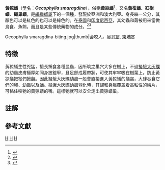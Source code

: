 {{Speciesbox
| taxon = Oecophylla smaragdina
| image = O.smaragdina7.jpg
| image_caption = 黃猄蟻的工蟻
| image2=Red Weaver Ant, Oecophylla smaragdina.jpg
| binomial_authority = [[Johan_Christian_Fabricius|Fabricius]], 1775<ref name=Dlussky2008>{{cite journal|last=Dlussky|first=Gennady M.|coauthors=Torsten Wappler and Sonja Wedmann|title=New middle Eocene formicid species from Germany and the evolution of weaver ants|journal=Acta Palaeontologica Polonica|year=2008|volume=53|issue=4|pages=615–626|doi=10.4202/app.2008.0406|url=http://gap.entclub.org/taxonomists/Dlussky/Oecophylla%20Dlussky08.pdf}}{{dead link|date=十一月 2017 |bot=InternetArchiveBot }}</ref>
| range_map = Oecophylla range map.png
| range_map_width = 200px
| range_map_alt = Map showing range of Oecophylla
| range_map_caption = 紅色的是黃猄蟻的分佈範圍，藍色的是[[織葉蟻|織葉蟻]]
}}

'''黃猄蟻'''{{notetag|1={{標音|字=猄|拼音=jīng|注音=ㄐㄧㄥ|音同=京}}}}（[[學名|學名]]：'''''Oecophylla smaragdina'''''），俗稱'''黃絲蟻'''<ref>{{cite episode |episode=香港夏天常見昆蟲 |author=饒戈 |series=都市閒情 |date=2016-06-23 |channel=翡翠台 |network=TVB }}</ref>，又名'''黃柑蟻'''、'''紅樹蟻'''、'''織巢蟻'''，是[[編織蟻屬|編織蟻屬]]下的一個種，發現於亞洲和澳大利亞。身長絲一公分，其顏色可以是紅色的也可以是綠色的。在[[泰國|泰國]]和[[印度尼西亞|印度尼西亞]]，其幼蟲和繭被用來當做鳥食、魚餌，而且是某些傳統藥物的成分。<ref>{{cite journal
|journal=Asian Myrmecology
|volume=2
|pages=129–138
|year=2008
|title=The importance of weaver ant (''Oecophylla smaragdina'' Fabricius) harvest to a local community in Northeastern Thailand
|url=http://www.asian-myrmecology.org/publications/sribandit-et-al-am-2008.pdf
|access-date=2015-01-19
|archive-date=2020-11-27
|archive-url=https://web.archive.org/web/20201127020041/http://www.asian-myrmecology.org/publications/sribandit-et-al-am-2008.pdf
|dead-url=no
}}</ref><ref>{{Cite journal|author=Césard N.|year=2004|title=Le kroto (''Oecophylla smaragdina'') dans la région de Malingping, Java-Ouest, Indonésie : collecte et commercialisation d’une ressource animale non négligeable.|journal=Anthropozoologica|volume=39|issue=2|pages=15–31|url=http://hal.inria.fr/docs/00/12/96/02/PDF/AZ_39_2_NC.pdf|language=fr|access-date=2015-01-19|archive-date=2012-02-26|archive-url=https://web.archive.org/web/20120226193610/http://hal.inria.fr/docs/00/12/96/02/PDF/AZ_39_2_NC.pdf|dead-url=no}}</ref>
<gallery mode=packed>
Oecophylla smaragdina-biting.jpg|thumb|会咬人。[[吴哥窟|吴哥窟]], [[柬埔寨|柬埔寨]]
</gallery>

==特徵==
黃猄蟻生性兇猛，擅長捕食各種昆蟲，因所筑之巢穴大多在樹上，不過[[擬蛾大灰蝶|擬蛾大灰蝶]]的幼蟲皮膚極厚如同身披鎧甲，且足部成履帶狀，可使其牢牢吸在樹葉上，防止黃猄蟻把牠們掀翻。因此擬蛾大灰蝶幼蟲一般會直接進入黃猄蟻的蟻窩，大肆吞食它們的卵、幼蟲以及蛹。擬蛾大灰蝶幼蟲羽化時，其翅和身躯覆盖着高粘性的鳞片，可黏住咬牠的黃猄蟻的嘴。這樣牠就可以安全走出黃猄蟻巢。

==註解==
{{notefoot}}

==參考文獻==
{{reflist}}

{{commons|Oecophylla smaragdina}}
{{Taxonbar}}
[[Category:蟻科|H]]
[[Category:亞洲昆蟲|H]]
[[Category:可食用昆蟲|H]]